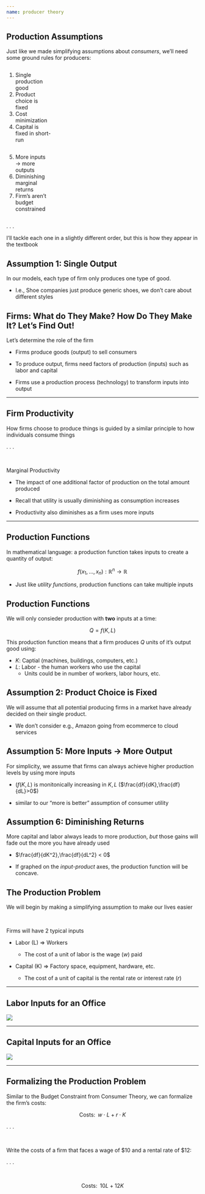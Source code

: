 ```yaml
---
name: producer theory
---
```


## Production Assumptions

Just like we made simplifying assumptions about *consumers*, we'll need some ground rules for [producers]{.hi}:

::::: {.columns}
:::: {.incremental}
::: {.column width="50%"}
1. Single production good
2. Product choice is fixed
3. Cost minimization
4. Capital is fixed in short-run
:::
::: {.column width="50%"}
5. More inputs $\rightarrow$ more outputs
6. Diminishing marginal returns
7. Firm's aren't budget constrained
:::
::::
:::::

. . .

I'll tackle each one in a slightly different order, but this is how they appear in the textbook

## Assumption 1: Single Output

In our models, each type of firm only produces one type of good.

- I.e., Shoe companies just produce generic shoes, we don't care about different styles

## Firms: What do They Make? How Do They Make It? Let's Find Out!

Let's determine the role of the firm

::: {.incremental}
- Firms produce [goods (output)]{.hi} to sell consumers

- To produce [output]{.hi}, firms need [factors of production (inputs)]{.hi} such as [labor and capital]{.hi}

- Firms use a [production process (technology)]{.hi} to transform [inputs]{.hi} into [output]{.hi}
:::

---

## Firm Productivity

How firms choose to produce things is guided by a similar principle to how individuals consume things

. . . 

<br>

[Marginal Productivity]{.hi}

::: {.incremental}
- [The impact of one additional factor of production on the total amount produced]{.h}

- Recall that utility is usually diminishing as consumption increases

- Productivity also diminishes as a firm uses more inputs
:::

---


## Production Functions

In mathematical language: a [production function]{.h} takes inputs to create a quantity of output:

$$f(x_1,...,x_n) : \mathbb{R}^n \rightarrow \mathbb{R}$$

::: {.incremental}
- Just like *utility functions*, [production functions]{.h} can take multiple inputs
:::

## Production Functions

We will only consieder production with **two** inputs at a time:

$$Q = f(K,L)$$

This production function means that a firm produces $Q$ units of it's output good using:

- $K$: [Captial]{.h} (machines, buildings, computers, etc.)
- $L$: [Labor]{.h} - the human workers who use the capital
  * Units could be in number of workers, labor hours, etc.

## Assumption 2: Product Choice is Fixed

We will assume that all potential producing firms in a market have already decided on their single product.

- We don't consider e.g., Amazon going from ecommerce to cloud services

## Assumption 5: More Inputs -> More Output

For simplicity, we assume that firms can always achieve higher production levels by using more inputs

- $(f(K,L)$ is [monitonically increasing]{.hi} in $K,L$ ($\frac{df}{dK},\frac{df}{dL}>0$)

- similar to our "more is better" assumption of consumer utility

## Assumption 6: Diminishing Returns

More capital and labor always leads to more production,
*but* those gains will fade out the more you have already used

- $\frac{df}{dK^2},\frac{df}{dL^2} < 0$

- If graphed on the *input-product* axes, the production function will be [concave]{.h}.

## The Production Problem

We will begin by making a simplifying assumption to make our lives easier

<br>

Firms will have [2 typical inputs]{.hi}

::: {.incremental}
- [Labor (L)]{.hi} $\Rightarrow$ Workers

    - The cost of a unit of labor is the [wage $(w)$]{.hi} paid

- [Capital (K)]{.hi} $\Rightarrow$ Factory space, equipment, hardware, etc. 

    - The cost of a unit of capital is the [rental rate or interest rate $(r)$]{.hi}
:::

---

## Labor Inputs for an Office

![](images/labor-input.jpeg){fig-align="center"}

---

## Capital Inputs for an Office

![](images/capital-input.jpg){fig-align="center"}

---

## Formalizing the Production Problem

Similar to the Budget Constraint from Consumer Theory, we can formalize the firm's costs: 

$$
    \text{Costs:} \;\; w \cdot L + r \cdot K 
$$

. . .

<br> 

[Write the costs of a firm that faces a wage of $10 and a rental rate of $12:]{.note .hi .align-center}

. . .

<br> 

$$
   \text{Costs:} \;\; 10 L + 12 K
$$
